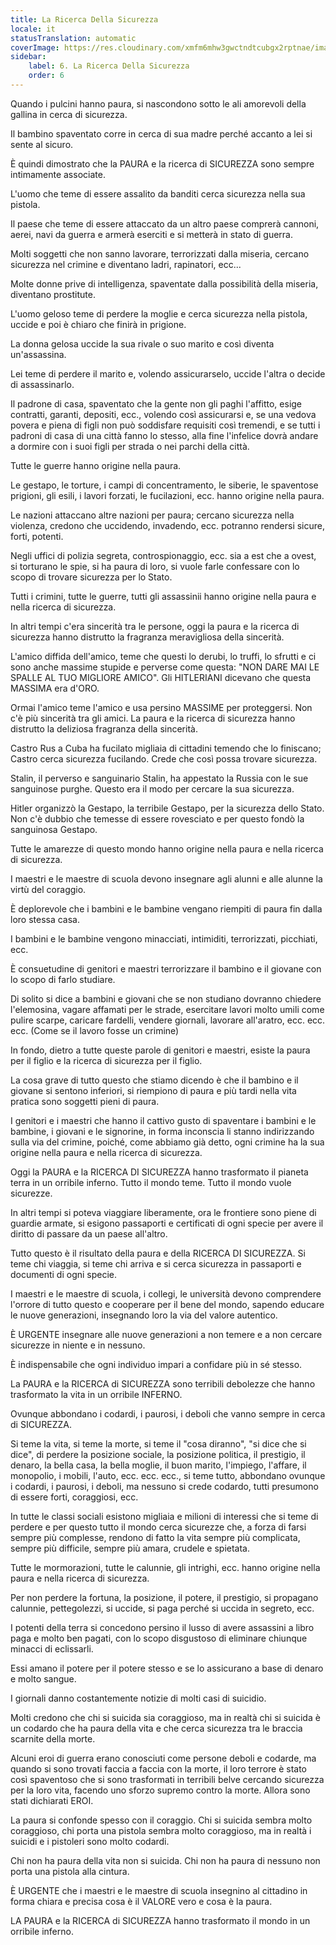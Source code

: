 ```yaml
---
title: La Ricerca Della Sicurezza
locale: it
statusTranslation: automatic
coverImage: https://res.cloudinary.com/xmfm6mhw3gwctndtcubgx2rptnae/image/upload/v1740337243/small_cover_educacion_fundamental_a051170f1c.webp
sidebar:
    label: 6. La Ricerca Della Sicurezza
    order: 6
---
```

Quando i pulcini hanno paura, si nascondono sotto le ali amorevoli della gallina in cerca di sicurezza.

Il bambino spaventato corre in cerca di sua madre perché accanto a lei si sente al sicuro.

È quindi dimostrato che la PAURA e la ricerca di SICUREZZA sono sempre intimamente associate.

L'uomo che teme di essere assalito da banditi cerca sicurezza nella sua pistola.

Il paese che teme di essere attaccato da un altro paese comprerà cannoni, aerei, navi da guerra e armerà eserciti e si metterà in stato di guerra.

Molti soggetti che non sanno lavorare, terrorizzati dalla miseria, cercano sicurezza nel crimine e diventano ladri, rapinatori, ecc...

Molte donne prive di intelligenza, spaventate dalla possibilità della miseria, diventano prostitute.

L'uomo geloso teme di perdere la moglie e cerca sicurezza nella pistola, uccide e poi è chiaro che finirà in prigione.

La donna gelosa uccide la sua rivale o suo marito e così diventa un'assassina.

Lei teme di perdere il marito e, volendo assicurarselo, uccide l'altra o decide di assassinarlo.

Il padrone di casa, spaventato che la gente non gli paghi l'affitto, esige contratti, garanti, depositi, ecc., volendo così assicurarsi e, se una vedova povera e piena di figli non può soddisfare requisiti così tremendi, e se tutti i padroni di casa di una città fanno lo stesso, alla fine l'infelice dovrà andare a dormire con i suoi figli per strada o nei parchi della città.

Tutte le guerre hanno origine nella paura.

Le gestapo, le torture, i campi di concentramento, le siberie, le spaventose prigioni, gli esili, i lavori forzati, le fucilazioni, ecc. hanno origine nella paura.

Le nazioni attaccano altre nazioni per paura; cercano sicurezza nella violenza, credono che uccidendo, invadendo, ecc. potranno rendersi sicure, forti, potenti.

Negli uffici di polizia segreta, controspionaggio, ecc. sia a est che a ovest, si torturano le spie, si ha paura di loro, si vuole farle confessare con lo scopo di trovare sicurezza per lo Stato.

Tutti i crimini, tutte le guerre, tutti gli assassinii hanno origine nella paura e nella ricerca di sicurezza.

In altri tempi c'era sincerità tra le persone, oggi la paura e la ricerca di sicurezza hanno distrutto la fragranza meravigliosa della sincerità.

L'amico diffida dell'amico, teme che questi lo derubi, lo truffi, lo sfrutti e ci sono anche massime stupide e perverse come questa: "NON DARE MAI LE SPALLE AL TUO MIGLIORE AMICO". Gli HITLERIANI dicevano che questa MASSIMA era d'ORO.

Ormai l'amico teme l'amico e usa persino MASSIME per proteggersi. Non c'è più sincerità tra gli amici. La paura e la ricerca di sicurezza hanno distrutto la deliziosa fragranza della sincerità.

Castro Rus a Cuba ha fucilato migliaia di cittadini temendo che lo finiscano; Castro cerca sicurezza fucilando. Crede che così possa trovare sicurezza.

Stalin, il perverso e sanguinario Stalin, ha appestato la Russia con le sue sanguinose purghe. Questo era il modo per cercare la sua sicurezza.

Hitler organizzò la Gestapo, la terribile Gestapo, per la sicurezza dello Stato. Non c'è dubbio che temesse di essere rovesciato e per questo fondò la sanguinosa Gestapo.

Tutte le amarezze di questo mondo hanno origine nella paura e nella ricerca di sicurezza.

I maestri e le maestre di scuola devono insegnare agli alunni e alle alunne la virtù del coraggio.

È deplorevole che i bambini e le bambine vengano riempiti di paura fin dalla loro stessa casa.

I bambini e le bambine vengono minacciati, intimiditi, terrorizzati, picchiati, ecc.

È consuetudine di genitori e maestri terrorizzare il bambino e il giovane con lo scopo di farlo studiare.

Di solito si dice a bambini e giovani che se non studiano dovranno chiedere l'elemosina, vagare affamati per le strade, esercitare lavori molto umili come pulire scarpe, caricare fardelli, vendere giornali, lavorare all'aratro, ecc. ecc. ecc. (Come se il lavoro fosse un crimine)

In fondo, dietro a tutte queste parole di genitori e maestri, esiste la paura per il figlio e la ricerca di sicurezza per il figlio.

La cosa grave di tutto questo che stiamo dicendo è che il bambino e il giovane si sentono inferiori, si riempiono di paura e più tardi nella vita pratica sono soggetti pieni di paura.

I genitori e i maestri che hanno il cattivo gusto di spaventare i bambini e le bambine, i giovani e le signorine, in forma inconscia li stanno indirizzando sulla via del crimine, poiché, come abbiamo già detto, ogni crimine ha la sua origine nella paura e nella ricerca di sicurezza.

Oggi la PAURA e la RICERCA DI SICUREZZA hanno trasformato il pianeta terra in un orribile inferno. Tutto il mondo teme. Tutto il mondo vuole sicurezze.

In altri tempi si poteva viaggiare liberamente, ora le frontiere sono piene di guardie armate, si esigono passaporti e certificati di ogni specie per avere il diritto di passare da un paese all'altro.

Tutto questo è il risultato della paura e della RICERCA DI SICUREZZA. Si teme chi viaggia, si teme chi arriva e si cerca sicurezza in passaporti e documenti di ogni specie.

I maestri e le maestre di scuola, i collegi, le università devono comprendere l'orrore di tutto questo e cooperare per il bene del mondo, sapendo educare le nuove generazioni, insegnando loro la via del valore autentico.

È URGENTE insegnare alle nuove generazioni a non temere e a non cercare sicurezze in niente e in nessuno.

È indispensabile che ogni individuo impari a confidare più in sé stesso.

La PAURA e la RICERCA di SICUREZZA sono terribili debolezze che hanno trasformato la vita in un orribile INFERNO.

Ovunque abbondano i codardi, i paurosi, i deboli che vanno sempre in cerca di SICUREZZA.

Si teme la vita, si teme la morte, si teme il "cosa diranno", "si dice che si dice", di perdere la posizione sociale, la posizione politica, il prestigio, il denaro, la bella casa, la bella moglie, il buon marito, l'impiego, l'affare, il monopolio, i mobili, l'auto, ecc. ecc. ecc., si teme tutto, abbondano ovunque i codardi, i paurosi, i deboli, ma nessuno si crede codardo, tutti presumono di essere forti, coraggiosi, ecc.

In tutte le classi sociali esistono migliaia e milioni di interessi che si teme di perdere e per questo tutto il mondo cerca sicurezze che, a forza di farsi sempre più complesse, rendono di fatto la vita sempre più complicata, sempre più difficile, sempre più amara, crudele e spietata.

Tutte le mormorazioni, tutte le calunnie, gli intrighi, ecc. hanno origine nella paura e nella ricerca di sicurezza.

Per non perdere la fortuna, la posizione, il potere, il prestigio, si propagano calunnie, pettegolezzi, si uccide, si paga perché si uccida in segreto, ecc.

I potenti della terra si concedono persino il lusso di avere assassini a libro paga e molto ben pagati, con lo scopo disgustoso di eliminare chiunque minacci di eclissarli.

Essi amano il potere per il potere stesso e se lo assicurano a base di denaro e molto sangue.

I giornali danno costantemente notizie di molti casi di suicidio.

Molti credono che chi si suicida sia coraggioso, ma in realtà chi si suicida è un codardo che ha paura della vita e che cerca sicurezza tra le braccia scarnite della morte.

Alcuni eroi di guerra erano conosciuti come persone deboli e codarde, ma quando si sono trovati faccia a faccia con la morte, il loro terrore è stato così spaventoso che si sono trasformati in terribili belve cercando sicurezza per la loro vita, facendo uno sforzo supremo contro la morte. Allora sono stati dichiarati EROI.

La paura si confonde spesso con il coraggio. Chi si suicida sembra molto coraggioso, chi porta una pistola sembra molto coraggioso, ma in realtà i suicidi e i pistoleri sono molto codardi.

Chi non ha paura della vita non si suicida. Chi non ha paura di nessuno non porta una pistola alla cintura.

È URGENTE che i maestri e le maestre di scuola insegnino al cittadino in forma chiara e precisa cosa è il VALORE vero e cosa è la paura.

LA PAURA e la RICERCA di SICUREZZA hanno trasformato il mondo in un orribile inferno.

